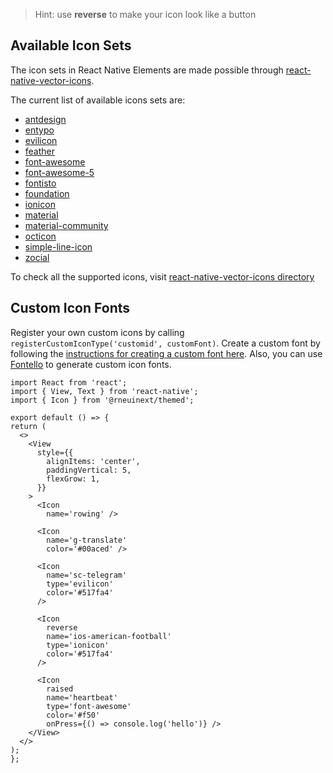 <!-- To display the available Icon set which is not commented in the component. -->

> Hint: use **reverse** to make your icon look like a button

## Available Icon Sets

The icon sets in React Native Elements are made possible through
[react-native-vector-icons](https://github.com/oblador/react-native-vector-icons).

The current list of available icons sets are:

- [antdesign](http://ant.design/components/icon/)
- [entypo](http://www.entypo.com/)
- [evilicon](http://evil-icons.io/)
- [feather](https://feathericons.com/)
- [font-awesome](https://fontawesome.com/v4.7.0/)
- [font-awesome-5](https://fontawesome.com/)
- [fontisto](https://www.fontisto.com/icons)
- [foundation](http://zurb.com/playground/foundation-icon-fonts-3)
- [ionicon](http://ionicons.com/)
- [material](https://material.io/tools/icons)
- [material-community](https://materialdesignicons.com/)
- [octicon](https://octicons.github.com/)
- [simple-line-icon](https://simplelineicons.github.io/)
- [zocial](http://weloveiconfonts.com/)

To check all the supported icons, visit [react-native-vector-icons directory](https://oblador.github.io/react-native-vector-icons/)

## Custom Icon Fonts

Register your own custom icons by calling
`registerCustomIconType('customid', customFont)`. Create a custom font by
following the
[ instructions for creating a custom font here](https://github.com/oblador/react-native-vector-icons#custom-fonts).
Also, you can use [Fontello](http://fontello.com/) to generate custom icon
fonts.

```SnackPlayer name=RNE Icon
import React from 'react';
import { View, Text } from 'react-native';
import { Icon } from '@rneuinext/themed';

export default () => {
return (
  <>
    <View
      style={{
        alignItems: 'center',
        paddingVertical: 5,
        flexGrow: 1,
      }}
    >
      <Icon
        name='rowing' />

      <Icon
        name='g-translate'
        color='#00aced' />

      <Icon
        name='sc-telegram'
        type='evilicon'
        color='#517fa4'
      />

      <Icon
        reverse
        name='ios-american-football'
        type='ionicon'
        color='#517fa4'
      />

      <Icon
        raised
        name='heartbeat'
        type='font-awesome'
        color='#f50'
        onPress={() => console.log('hello')} />
    </View>
  </>
);
};
```
